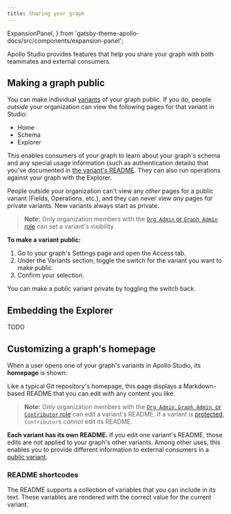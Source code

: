 ```yaml
---
title: Sharing your graph
---
```


  ExpansionPanel,
} from 'gatsby-theme-apollo-docs/src/components/expansion-panel';

Apollo Studio provides features that help you share your graph with both teammates and external consumers.


## Making a graph public

You can make individual [variants](./org/graphs/#managing-variants) of your graph public. If you do, people _outside_ your organization can view the following pages for that variant in Studio:

* Home
* Schema
* Explorer

This enables consumers of your graph to learn about your graph's schema and any special usage information (such as authentication details) that you've documented in [the variant's README](#customizing-a-graphs-homepage). They can also run operations against your graph with the Explorer.

People outside your organization can't view any _other_ pages for a public variant (Fields, Operations, etc.), and they can never view _any_ pages for private variants. New variants always start as private.

> **Note:** Only organization members with the [`Org Admin` or `Graph Admin` role](./org/members/) can set a variant's visibility.

**To make a variant public:**

1. Go to your graph's Settings page and open the Access tab.
2. Under the Variants section, toggle the switch for the variant you want to make public.
3. Confirm your selection.

You can make a public variant private by toggling the switch back.

## Embedding the Explorer

TODO

## Customizing a graph's homepage

When a user opens one of your graph's variants in Apollo Studio, its **homepage** is shown:

Like a typical Git repository's homepage, this page displays a Markdown-based README that you can edit with any content you like.

> **Note:** Only organization members with the [`Org Admin`, `Graph Admin`, or `Contributor` role](./org/members/) can edit a variant's README. If a variant is [protected](./org/graphs/#protected-variants-enterprise-only), `Contributor`s _cannot_ edit its README.

**Each variant has its own README.** If you edit one variant's README, those edits are _not_ applied to your graph's other variants. Among other uses, this enables you to provide different information to external consumers in a [public variant](#making-a-graph-public).

### README shortcodes

The README supports a collection of variables that you can include in its text. These variables are rendered with the correct value for the current variant.
